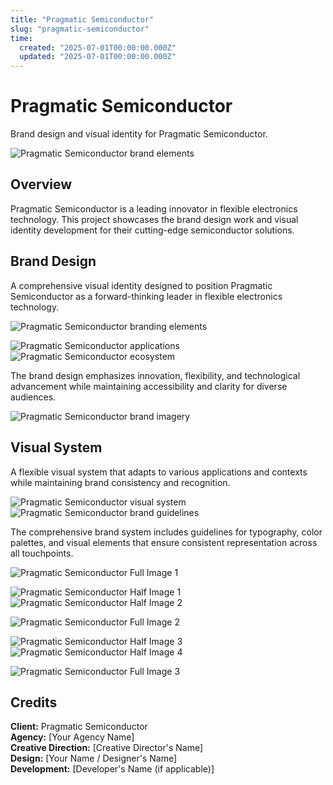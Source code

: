 ```yaml
---
title: "Pragmatic Semiconductor"
slug: "pragmatic-semiconductor"
time:
  created: "2025-07-01T00:00:00.000Z"
  updated: "2025-07-01T00:00:00.000Z"
---
```


# Pragmatic Semiconductor

Brand design and visual identity for Pragmatic Semiconductor.

<Image
  src="https://raw.githubusercontent.com/maxmcisted7/Nova/main/Screenshot%202025-06-16%20at%2008.28.50.png"
  alt="Pragmatic Semiconductor brand elements"
  variant="full"
/>

## Overview

Pragmatic Semiconductor is a leading innovator in flexible electronics technology. This project showcases the brand design work and visual identity development for their cutting-edge semiconductor solutions.

## Brand Design

A comprehensive visual identity designed to position Pragmatic Semiconductor as a forward-thinking leader in flexible electronics technology.

<Image
  src="https://raw.githubusercontent.com/maxmcisted7/Nova/main/Screenshot%202025-06-16%20at%2008.28.50.png"
  alt="Pragmatic Semiconductor branding elements"
  variant="full"
/>

<ImageGroup className="grid grid-cols-1 md:grid-cols-2 gap-8">
  <Image
    src="https://raw.githubusercontent.com/maxmcisted7/Nova/main/Screenshot%202025-06-16%20at%2008.28.50.png"
    alt="Pragmatic Semiconductor applications"
    fill
  />
  <Image
    src="https://raw.githubusercontent.com/maxmcisted7/Nova/main/Screenshot%202025-06-16%20at%2008.28.50.png"
    alt="Pragmatic Semiconductor ecosystem"
    fill
  />
</ImageGroup>

The brand design emphasizes innovation, flexibility, and technological advancement while maintaining accessibility and clarity for diverse audiences.

<Image
  src="https://raw.githubusercontent.com/maxmcisted7/Nova/main/Screenshot%202025-06-16%20at%2008.28.50.png"
  alt="Pragmatic Semiconductor brand imagery"
  variant="full"
/>

## Visual System

A flexible visual system that adapts to various applications and contexts while maintaining brand consistency and recognition.

<ImageGroup className="grid grid-cols-1 md:grid-cols-2 gap-8">
  <Image
    src="https://raw.githubusercontent.com/maxmcisted7/Nova/main/Screenshot%202025-06-16%20at%2008.28.50.png"
    alt="Pragmatic Semiconductor visual system"
    fill
  />
  <Image
    src="https://raw.githubusercontent.com/maxmcisted7/Nova/main/Screenshot%202025-06-16%20at%2008.28.50.png"
    alt="Pragmatic Semiconductor brand guidelines"
    fill
  />
</ImageGroup>

The comprehensive brand system includes guidelines for typography, color palettes, and visual elements that ensure consistent representation across all touchpoints.

<Image
  src="https://raw.githubusercontent.com/maxmcisted7/Nova/main/Screenshot%202025-06-16%20at%2008.28.50.png"
  alt="Pragmatic Semiconductor Full Image 1"
  variant="full"
/>

<ImageGroup className="grid grid-cols-1 md:grid-cols-2 gap-8">
  <Image
    src="https://raw.githubusercontent.com/maxmcisted7/Nova/main/Screenshot%202025-06-16%20at%2008.28.50.png"
    alt="Pragmatic Semiconductor Half Image 1"
    fill
  />
  <Image
    src="https://raw.githubusercontent.com/maxmcisted7/Nova/main/Screenshot%202025-06-16%20at%2008.28.50.png"
    alt="Pragmatic Semiconductor Half Image 2"
    fill
  />
</ImageGroup>

<Image
  src="https://raw.githubusercontent.com/maxmcisted7/Nova/main/Screenshot%202025-06-16%20at%2008.28.50.png"
  alt="Pragmatic Semiconductor Full Image 2"
  variant="full"
/>

<ImageGroup className="grid grid-cols-1 md:grid-cols-2 gap-8">
  <Image
    src="https://raw.githubusercontent.com/maxmcisted7/Nova/main/Screenshot%202025-06-16%20at%2008.28.50.png"
    alt="Pragmatic Semiconductor Half Image 3"
    fill
  />
  <Image
    src="https://raw.githubusercontent.com/maxmcisted7/Nova/main/Screenshot%202025-06-16%20at%2008.28.50.png"
    alt="Pragmatic Semiconductor Half Image 4"
    fill
  />
</ImageGroup>

<Image
  src="https://raw.githubusercontent.com/maxmcisted7/Nova/main/Screenshot%202025-06-16%20at%2008.28.50.png"
  alt="Pragmatic Semiconductor Full Image 3"
  variant="full"
/>

## Credits

**Client:** Pragmatic Semiconductor  
**Agency:** [Your Agency Name]  
**Creative Direction:** [Creative Director's Name]  
**Design:** [Your Name / Designer's Name]  
**Development:** [Developer's Name (if applicable)]
